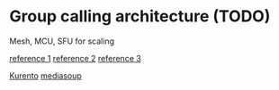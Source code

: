# Group calling architecture (TODO)

Mesh, MCU, SFU for scaling

[reference 1](https://bloggeek.me/webrtcglossary/sfu/)
[reference 2](https://medium.com/securemeeting/webrtc-architecture-basics-p2p-sfu-mcu-and-hybrid-approaches-6e7d77a46a66)
[reference 3](https://blog.huddle01.com/scaling-webrtc-with-sfu-3aa9a47a836f)


[Kurento](https://github.com/Kurento/kurento)
[mediasoup](https://mediasoup.org/)
